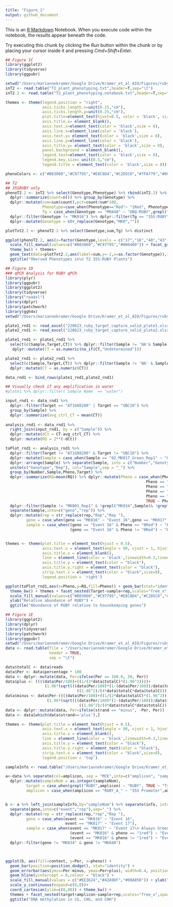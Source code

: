 ```yaml
---
title: "Figure_1"
output: github_document
---
```


This is an [R Markdown](http://rmarkdown.rstudio.com) Notebook. When you execute code within the notebook, the results appear beneath the code. 

Try executing this chunk by clicking the *Run* button within the chunk or by placing your cursor inside it and pressing *Cmd+Shift+Enter*. 

```r
## Figure 1C
library(ggplot2)
library(tidyverse)
library(ggpubr)

setwd("/Users/mariannekramer/Google Drive/Kramer_et_al_AIO/Figures/ruby_phenotypes")
inT2 <- read.table("T2_plant_phenotyping.txt",header=T,sep="\t") 
inT2.2 <- read.table("T2_plant_phenotyping.notebook.txt",header=T,sep="\t") 

themes <- theme(legend.position = "right",
                axis.ticks.length.x=unit(0.25,"cm"),
                axis.ticks.length.y=unit(0.25,"cm"),
                plot.title=element_text(hjust=0.5, color = 'black', size = 12),
                axis.title.x= element_blank(),
                axis.text.x=element_text(color = 'black',size = 6),
                axis.line.x=element_line(color = 'black'),
                axis.text.y= element_text(color = 'black',size = 8),
                axis.line.y=element_line(color = 'black'),
                axis.title.y= element_text(color = 'black',size = 8),
                panel.background = element_blank(),
                legend.text=element_text(color = 'black',size = 8),
                legend.key.size= unit(0.5,"cm"),
                legend.title = element_text(color = 'black',size = 8))

phenoColors <- c("#B03060","#C97795","#E8C8D4","#C2D5C0","#7FA779","#006400")

## T2
## 35SRUBY only
phenoT2.2 <- inT2 %>% select(Genotype,Phenotype) %>% rbind(inT2.2) %>% group_by(Genotype,Phenotype) %>% 
  dplyr::summarize(count=n()) %>% group_by(Genotype) %>%
  dplyr::mutate(sum=sum(count),pct=count/sum*100,
                Phenotype=case_when(Phenotype=="Red"~ "1Red", Phenotype=="Red_to_Green"~"2Red_to_Green", Phenotype=="Green"~"3Green"),
                Tg = case_when(Genotype == "MK048" ~ "UBQ:RUBY",grepl("MK05",Genotype)~"UBQ:RUBY",TRUE~"35S:RUBY")) %>%
  dplyr::filter(Genotype != "MK016") %>% dplyr::filter(Tg == "35S:RUBY") %>% dplyr::mutate(Genotype = case_when(Genotype == "MK063" ~ "MK016", TRUE ~ Genotype)) %>% 
  dplyr::mutate(Genotype = str_replace(Genotype,"MK0",""))

plotTxt2.2 <- phenoT2.2 %>% select(Genotype,sum,Tg) %>% distinct

ggplot(phenoT2.2, aes(x=factor(Genotype,levels = c("17","16","40","43","34","41","42","44","45")),y=pct, fill=Phenotype)) + geom_col(color='black') + 
  scale_fill_manual(values=c("#B03060","#C97795","#006400")) + facet_grid(~Tg,scale='free',space='free')+
  theme_bw() + themes+
  geom_text(data=plotTxt2.2,aes(label=sum,y=-2,x=as.factor(Genotype)),inherit.aes = F,size=2) + 
  ggtitle("Oberved Phenotypes in\n T2 35S:RUBY Plants")
```

```r
## Figure 1D
### qPCR Analysis for RUBY qPCR
library(plyr)
library(ggpubr)
library(ggplot2)
library(tidyverse)
library("readxl")
library(dplyr)
library(patchwork)
library(ggh4x)
setwd("/Users/mariannekramer/Google Drive/Kramer_et_al_AIO/Figures/ruby_qpcr/")

plate1_rnd1 <- read_excel("220623_ruby_target_capture_valid_plate1.xlsx",sheet="Results",range="D52:O315",col_names =c("Sample","Target","task","reporter","quencher","quantity","quant mean","quant sd","rq","rq min","rq max","CT"))
plate2_rnd1 <- read_excel("220623_ruby_target_capture_valid_plate2.xlsx",sheet="Results",range="D52:O63",col_names =c("Sample","Target","task","reporter","quencher","quantity","quant mean","quant sd","rq","rq min","rq max","CT"))

plate1_rnd1 <- plate1_rnd1 %>%
  select(c(Sample,Target,CT)) %>% dplyr::filter(Sample != 'NA'& Sample != "water") %>%
   dplyr::mutate(CT = as.numeric(na_if(CT,"Undetermined")))

plate2_rnd1 <- plate2_rnd1 %>%
  select(c(Sample,Target,CT)) %>% dplyr::filter(Sample != 'NA' & Sample != "water") %>%
  dplyr::mutate(CT = as.numeric(CT))

data_rnd1 <- bind_rows(plate1_rnd1,plate2_rnd1)

## Visually check if any amplification in water
#plate1 %>% dplyr::filter(`Sample Name` == "water")

input_rnd1 <- data_rnd1 %>% 
  dplyr::filter(Target == "AT1G08200" | Target == "UBC10") %>%
  group_by(Sample) %>%
  dplyr::summarize(avg_ctrl_CT = mean(CT))
  
analysis_rnd1 <- data_rnd1 %>% 
  right_join(input_rnd1, by = c("Sample")) %>%
  dplyr::mutate(dCt = CT-avg_ctrl_CT) %>%
  dplyr::mutate(RQ = 2**(-dCt))

toPlot_rnd1 <- analysis_rnd1 %>%
  dplyr::filter(Target != "AT1G08200" & Target != "UBC10") %>% 
  dplyr::mutate(Sample = case_when(Sample == "02_MK017_Green_Rep1" ~ "02_MK017_8green_Rep1", TRUE ~ Sample)) %>%
  dplyr::arrange(Sample) %>% separate(Sample, into = c("Number","Genotype","Pheno","Rep"), sep="_") %>%
  unite(c("Genotype","Rep"), col="Sample",sep = "_") %>%
  group_by(Number,Sample,Pheno,Target) %>%
  dplyr::summarize(RQ=mean(RQ)) %>% dplyr::mutate(Pheno = case_when(Pheno == "Red" ~ "0Red",
                                                             Pheno == "FullRed" ~"1Fully Red",
                                                             Pheno == "RedParts" ~"2Red Parts",
                                                             Pheno == "FullGreen" ~"4Fully Green",
                                                             Pheno == "GreenParts" ~"3Green Parts", 
                                                             TRUE ~ Pheno)) %>%
  dplyr::filter(Sample != "MK001_Rep1" & !grepl("MK034",Sample)& !grepl("MK010",Sample)& !grepl("MK040",Sample)) %>% 
  separate(Sample,into=c("geno","rep")) %>% 
  dplyr::mutate(rep = str_replace(rep,"Rep","Rep "),
         geno = case_when(geno == "MK016" ~ "Event 16",geno == "MK017" ~ "Event 17\n Always Green"), 
         sample = case_when((geno == "Event 16" & Pheno == "0Red") ~ "Event 16\n Always Red", 
                            (geno == "Event 16" & Pheno != "0Red") ~ "Event 16\n Red-to-Green", TRUE ~ geno))


themes <- theme(plot.title = element_text(hjust = 0.5),
                axis.text.x = element_text(angle = 90, vjust = 1, hjust=1),
                axis.title.x = element_blank(),
                line = element_line(color = 'black',linewidth=0.3,lineend="round"),
                axis.title.y = element_text(color = "black"),
                axis.title.y.right = element_text(color = "black"),
                strip.text.x = element_text(color = "black",size=8),
                legend.position = 'right')

ggplot(toPlot_rnd1,aes(x=Pheno,y=RQ,fill=Pheno)) + geom_bar(stat="identity",position=position_dodge(0.9),color='black')+
  theme_bw() + themes + facet_nested(Target~sample+rep,scales="free_x",space="free") + 
  scale_fill_manual(values=c("#B03060","#C97795","#E8C8D4","#C2D5C0","#7FA779","#006400")) + 
  ylab("Relative abundance of RUBY") +
  ggtitle("Abundance of RUBY relative to housekeeping genes")

```

```r
## Figure 1E
library(ggplot2)
library(dplyr)
library(tidyverse)
library(patchwork)
library(ggpubr)
setwd("/Users/mariannekramer/Google Drive/Kramer_et_al_AIO/Figures/ruby_bsas/")
data <- read.table(file = "/Users/mariannekramer/Google Drive/Kramer_et_al_AIO/Figures/ruby_bsas/output_matrix.txt",
                   header = TRUE,
                   sep = "\t")

data$totalC <- data$reads
data$Per <- data$percentage * 100
data <- dplyr::mutate(data, Per=ifelse(Per == 100.0, 50, Per))
data$plus <- ((((data$Per/100)+((1/(2*data$totalC)*(1.96^2))))+
                 (1.96*(sqrt(((data$Per/100)*(1-(data$Per/100))/data$totalC)+
                               ((1.96^2)/(4*data$totalC*data$totalC)))))))*100/1+((1/data$totalC)*(1.96^2))-data$Per
data$minus <- data$Per-((((data$Per/100)+((1/(2*data$totalC)*(1.96^2))))-
                  (1.96*(sqrt(((data$Per/100)*(1-(data$Per/100))/data$totalC)+
                                ((1.96^2)/(4*data$totalC*data$totalC)))))))*100/1+((1/data$totalC)*(1.96^2))
data <- dplyr::mutate(data, Per=ifelse(strand == "minus", -Per, Per))
data <- data[which(data$strand=='plus'),]

themes <- theme(plot.title = element_text(hjust = 0.5),
                axis.text.x = element_text(angle = 90, vjust = 1, hjust=1),
                axis.title.x = element_blank(),
                line = element_line(color = 'black',linewidth=0.3,lineend="round"),
                axis.title.y = element_text(color = "black"),
                axis.title.y.right = element_text(color = "black"),
                strip.text.x = element_text(color = "black",size=8),
                legend.position = 'top')

sampleInfo <- read.table("/Users/mariannekramer/Google Drive/Kramer_et_al_AIO/Figures/ruby_bsas/MCK_to_sampleInfo.txt",sep="\t",header=T)

a<-data %>% separate(col=amplicon, sep = "MCK",into=c("amplicon", "sampleNum")) %>% 
  dplyr::mutate(sampleNum = as.integer(sampleNum),
         target = case_when(grepl("RUBY",amplicon) ~ "RUBY", TRUE ~ "TyrAT"),
         amplicon = case_when(amplicon == "RUBY_A_" ~ "35S Promoter",amplicon == "RUBY_B_"~"CDS",amplicon == "TyrAT_"~"AT2G20680", TRUE ~ amplicon))


b <- a %>% left_join(sampleInfo,by="sampleNum") %>% separate(info, into=c("geno","prom","pheno"),sep="[.]") %>% 
  separate(geno,into=c("event","rep"),sep="_") %>%
  dplyr::mutate(rep = str_replace(rep,"rep","Rep "),
         geno = case_when(event == "MK016" ~ "Event 16",
                          event == "MK017" ~ "Event 17"), 
         sample = case_when(event == "MK017" ~ "Event 17\n Always Green",
                            (event == "MK016" & pheno == "1red") ~ "Event 16\n Always Red", 
                            (event == "MK016" & pheno != "1red") ~ "Event 16\n Red-to-Green", TRUE ~ geno)) %>%
  dplyr::filter(geno != "MK034" & geno != "MK040")



ggplot(b, aes(fill=context, y=Per, x=pheno)) + 
  geom_bar(position=position_dodge(), stat="identity") +
  geom_errorbar(aes(ymin=Per-minus, ymax=Per+plus), width=0.4, position = position_dodge(0.9)) +
  geom_hline(yintercept = 0,colour = "black") +
  scale_fill_manual(values = c("#EE3624","#42A9DF","#00A850")) + ylab("% DNA methylation") +
  scale_y_continuous(expand=c(0,0))+
  coord_cartesian(ylim=c(0,80)) + theme_bw() +
  themes + facet_nested(target+amplicon~sample+rep,scales="free_x",space="free") +
  ggtitle("DNA methylation in CG, CHG, and CHH")

```


